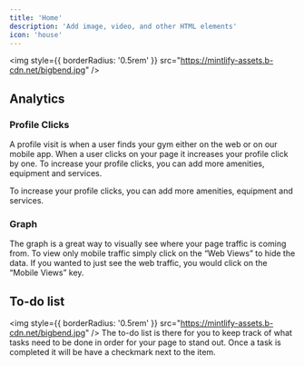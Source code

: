 ```yaml
---
title: 'Home'
description: 'Add image, video, and other HTML elements'
icon: 'house'
---
```


<img
  style={{ borderRadius: '0.5rem' }}
  src="https://mintlify-assets.b-cdn.net/bigbend.jpg"
/>

## Analytics

### Profile Clicks

A profile visit is when a user finds your gym either on the web or on our mobile app. When a user clicks on your page it increases your profile click by one. To increase your profile clicks, you can add more amenities, equipment and services.

<Tip>

To increase your profile clicks, you can add more amenities, equipment and services.



</Tip>

### Graph

The graph is a great way to visually see where your page traffic is coming from. To view only mobile traffic simply click on the “Web Views” to hide the data. If you wanted to just see the web traffic, you would click on the “Mobile Views” key.

## To-do list

<img
  style={{ borderRadius: '0.5rem' }}
  src="https://mintlify-assets.b-cdn.net/bigbend.jpg"
/>
The to-do list is there for you to keep track of what tasks need to be done in order for your page to stand out. Once a task is completed it will be have a checkmark next to the item. 

